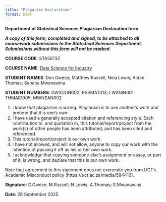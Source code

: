 ```yaml
---
title: "Plagarism Declaration"
format: html
---
```


**Department of Statistical Sciences Plagiarism Declaration form**

***A copy of this form, completed and signed, to be attached to all coursework submissions to the Statistical Sciences Department. Submissions without this form will not be marked.***

**COURSE CODE**: STA5073Z

**COURSE NAME**: [Data Science for Industry]{.underline}

**STUDENT NAMES**: Don Gwese; Matthew Russell; Nina Lewis; Aidan Thomas; Sanana Mwanawina

**STUDENT NUMBERS**: GWSDON002; RSSMAT013; LWSNIN001; THMAID005; MWNSAN002

1.  I know that plagiarism is wrong. Plagiarism is to use another’s work and pretend that it is one’s own.
2.  I have used a generally accepted citation and referencing style. Each contribution to, and quotation in, this tutorial/report/project from the work(s) of other people has been attributed, and has been cited and referenced.
3.  This tutorial/report/project is our own work.
4.  I have not allowed, and will not allow, anyone to copy our work with the intention of passing it off as his or her own work.
5.  I acknowledge that copying someone else’s assignment or essay, or part of it, is wrong, and declare that this is our own work.

Note that agreement to this statement does not exonerate you from UCT’s Academic Misconduct policy (https://uct.ac.za/media/584410).

**Signature**: D.Gwese; M.Russell; N.Lewis; A.Thomas; S.Mwanawina

**Date**: 28 September 2025
